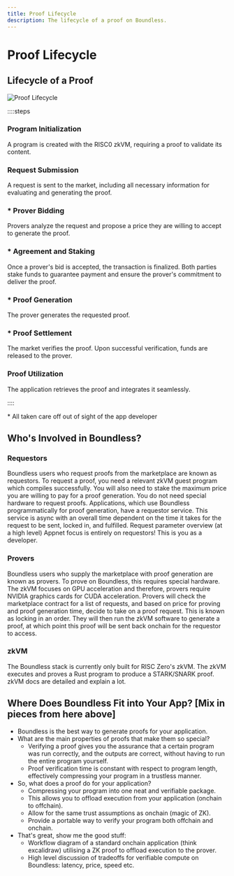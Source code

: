 ```yaml
---
title: Proof Lifecycle
description: The lifecycle of a proof on Boundless.
---
```


# Proof Lifecycle

## Lifecycle of a Proof

![Proof Lifecycle](/boundless_market_diagram.png)

::::steps

### Program Initialization

A program is created with the RISC0 zkVM, requiring a proof to validate its content.

### Request Submission

A request is sent to the market, including all necessary information for evaluating and generating the proof.

### <span class="text-[var(--vocs-color\_textAccent)]">\*</span> Prover Bidding

Provers analyze the request and propose a price they are willing to accept to generate the proof.

### <span class="text-[var(--vocs-color\_textAccent)]">\*</span> Agreement and Staking

Once a prover's bid is accepted, the transaction is finalized. Both parties stake funds to guarantee payment and ensure the prover's commitment to deliver the proof.

### <span class="text-[var(--vocs-color\_textAccent)]">\*</span> Proof Generation

The prover generates the requested proof.

### <span class="text-[var(--vocs-color\_textAccent)]">\*</span> Proof Settlement

The market verifies the proof. Upon successful verification, funds are released to the prover.

### Proof Utilization

The application retrieves the proof and integrates it seamlessly.

::::

<span class="text-[var(--vocs-color\_textAccent)]">\*</span> All taken care off out of sight of the app developer

## Who's Involved in Boundless?

### Requestors

Boundless users who request proofs from the marketplace are known as requestors.
To request a proof, you need a relevant zkVM guest program which compiles successfully.
You will also need to stake the maximum price you are willing to pay for a proof generation.
You do not need special hardware to request proofs.
Applications, which use Boundless programmatically for proof generation, have a requestor service. This service is async with an overall time dependent on the time it takes for the request to be sent, locked in, and fulfilled.
Request parameter overview (at a high level)
Appnet focus is entirely on requestors!
This is you as a developer.

### Provers

Boundless users who supply the marketplace with proof generation are known as provers.
To prove on Boundless, this requires special hardware. The zkVM focuses on GPU acceleration and therefore, provers require NVIDIA graphics cards for CUDA acceleration.
Provers will check the marketplace contract for a list of requests, and based on price for proving and proof generation time, decide to take on a proof request. This is known as locking in an order.
They will then run the zkVM software to generate a proof, at which point this proof will be sent back onchain for the requestor to access.

### zkVM

The Boundless stack is currently only built for RISC Zero's zkVM. The zkVM executes and proves a Rust program to produce a STARK/SNARK proof.
zkVM docs are detailed and explain a lot.

## Where Does Boundless Fit into Your App? \[Mix in pieces from here above]

- Boundless is the best way to generate proofs for your application.
- What are the main properties of proofs that make them so special?
  - Verifying a proof gives you the assurance that a certain program was run correctly, and the outputs are correct, without having to run the entire program yourself.
  - Proof verification time is constant with respect to program length, effectively compressing your program in a trustless manner.
- So, what does a proof do for your application?
  - Compressing your program into one neat and verifiable package.
  - This allows you to offload execution from your application (onchain to offchain).
  - Allow for the same trust assumptions as onchain (magic of ZK).
  - Provide a portable way to verify your program both offchain and onchain.
- That's great, show me the good stuff:
  - Workflow diagram of a standard onchain application (think excalidraw) utilising a ZK proof to offload execution to the prover.
  - High level discussion of tradeoffs for verifiable compute on Boundless: latency, price, speed etc.
